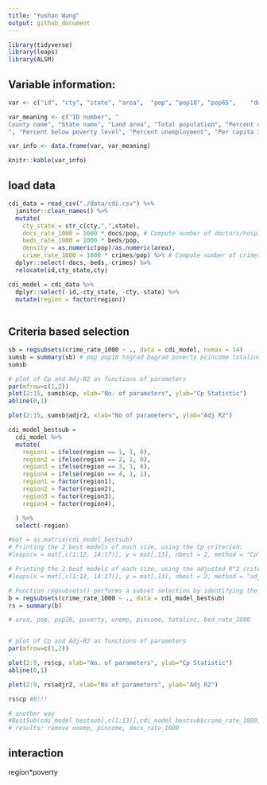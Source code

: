 ```yaml
---
title: "Yushan Wang"
output: github_document
---
```


```r
library(tidyverse)
library(leaps)
library(ALSM)

```

## Variable information:

```r
var <- c("id", "cty", "state", "area",	"pop", "pop18",	"pop65",	"docs",	"beds",	"crimes",	"hsgrad",	"bagrad",	"poverty",	"unemp",	"pcincome",	"totalinc",	"region")

var_meaning <- c("ID number", "
County name", "State name", "Land area", "Total population", "Percent of population aged 18-34", "Percent of population aged 65+", "Number of active physicians", "Number of hospital beds", "Total serious crimes", "Percent high school graduates", "Percent bachelor’s degrees
", "Percent below poverty level", "Percent unemployment", "Per capita income", "Total personal income", "Geographic region")

var_info <- data.frame(var, var_meaning)

knitr::kable(var_info)
```

## load data

```r
cdi_data = read_csv("./data/cdi.csv") %>%
  janitor::clean_names() %>%
  mutate(
    cty_state = str_c(cty,",",state),
    docs_rate_1000 = 1000 * docs/pop, # Compute number of doctors/hospital beds per 1000 people.
    beds_rate_1000 = 1000 * beds/pop,
    density = as.numeric(pop)/as.numeric(area),
    crime_rate_1000 = 1000 * crimes/pop) %>% # Compute number of crimes per 1000 people. 
  dplyr::select(-docs,-beds,-crimes) %>%
  relocate(id,cty_state,cty)

cdi_model = cdi_data %>% 
  dplyr::select(-id,-cty_state, -cty,-state) %>% 
  mutate(region = factor(region))
  
```


## Criteria based selection


```r

sb = regsubsets(crime_rate_1000 ~ ., data = cdi_model, nvmax = 14)
sumsb = summary(sb) # pop pop18 hsgrad bagrad poverty pcincome totalinc region beds_rate_1000 density
sumsb

# plot of Cp and Adj-R2 as functions of parameters
par(mfrow=c(1,2))
plot(2:15, sumsb$cp, xlab="No. of parameters", ylab="Cp Statistic") 
abline(0,1)

plot(2:15, sumsb$adjr2, xlab="No of parameters", ylab="Adj R2")


```

```r

cdi_model_bestsub = 
  cdi_model %>% 
  mutate(
    region1 = ifelse(region == 1, 1, 0),
    region2 = ifelse(region == 2, 1, 0),
    region3 = ifelse(region == 3, 1, 0),
    region4 = ifelse(region == 4, 1, 1),
    region1 = factor(region1),
    region2 = factor(region2),
    region3 = factor(region3),
    region4 = factor(region4),

  ) %>% 
  select(-region) 

#mat = as.matrix(cdi_model_bestsub)
# Printing the 2 best models of each size, using the Cp criterion:
#leaps(x = mat[,c(1:12, 14:17)], y = mat[,13], nbest = 2, method = "Cp") #9

# Printing the 2 best models of each size, using the adjusted R^2 criterion:
#leaps(x = mat[,c(1:12, 14:17)], y = mat[,13], nbest = 2, method = "adjr2")

# Function regsubsets() performs a subset selection by identifying the "best" model that contains
b = regsubsets(crime_rate_1000 ~ ., data = cdi_model_bestsub)
rs = summary(b) 

# area, pop, pop18, poverty, unemp, pincome, totalinc, bed_rate_1000


# plot of Cp and Adj-R2 as functions of parameters
par(mfrow=c(1,2))

plot(2:9, rs$cp, xlab="No. of parameters", ylab="Cp Statistic") 
abline(0,1)

plot(2:9, rs$adjr2, xlab="No of parameters", ylab="Adj R2")

rs$cp #8!!!

# another way
#BestSub(cdi_model_bestsub[,c(1:13)],cdi_model_bestsub$crime_rate_1000, method = "sse", num=1) 
# results: remove unemp, pincome, docs_rate_1000

```

## interaction
region*poverty



